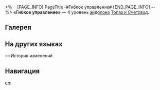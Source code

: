 <%-- [PAGE_INFO]
PageTitle=#Гибкое управление#
[END_PAGE_INFO] --%>
{{Эйдолон Инфобокс
|Название         = Гибкое управление
|Изображение      = Эйдолон Гибкое управление.png
|Персонаж         = Топаз и Счетовод
|Уровень          = 4
|Длительность     = 
|Описание         = Когда начинается ход Счетовода, действие Топаз {{Доп эффект|продвигается вперёд}} на 20%.
|Свойство1        = 
|Масштабирование1 = 
}}
'''«Гибкое управление»''' — 4 уровень [[эйдолон]]а [[Топаз и Счетовод]].

==Галерея==
{{Галерея|position=left|captionalign=center
|Персонаж Топаз и Счетовод Эйдолон 4.png|Осколок Эйдолона
}}

==На других языках==
{{На других языках
|en   = Agile Operation
|zhs  = 敏捷处理
|zht  = 彈性處理
|ja   = {{Rubi|迅速処理|じんそくしょり}}
|ko   = 신속 처리
|es   = Gestión rápida
|fr   = Transaction rapide
|ru   = Гибкое управление
|th   = Agile Operation
|vi   = Xử Lý Nhanh Nhạy
|de   = Schnelle Handhabung
|id   = Agile Operation
|pt   = Operação Ágil
}}

==История изменений
{{История изменений|3.5}}

==Навигация==
{{Навык Навбокс|Топаз и Счетовод}}

[[en:]]